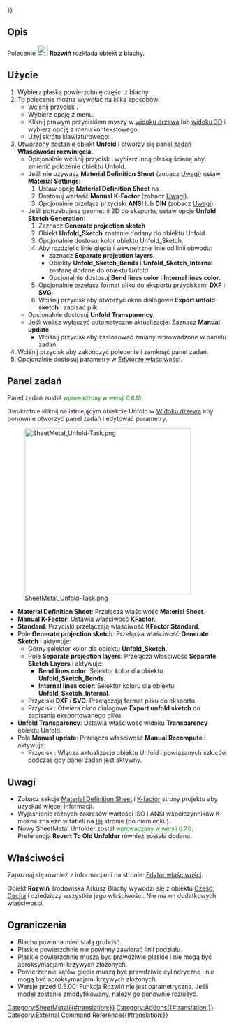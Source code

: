 {{UnfinishedDocu{{#translation:}}}}
<languages/>

{{Docnav/pl
|[[SheetMetal_AddFoldWall/pl|Wykonaj składanie ścianek]]
|[[SheetMetal_UnattendedUnfold/pl|Rozwiń bez nadzoru]]
|[[SheetMetal_Workbench/pl|środowisko pracy Arkusz Blachy]]
|IconL=SheetMetal_AddFoldWall.svg
|IconR=SheetMetal_UnattendedUnfold.svg
|IconC=Sheetmetal_workbench_icon.svg
}}

{{GuiCommand/pl
|Name=SheetMetal Unfold
|Name/pl=Arkusz Blachy: Rozwiń
|MenuLocation=SheetMetal → Rozwiń
|Workbenches=[[SheetMetal_Workbench/pl|Arkusz Blachy]]
|Shortcut={{KEY|U}}
|SeeAlso=[[SheetMetal_UnattendedUnfold/pl|Rozwiń bezobsługowo]]
}}

<span id="Description"></span>
==Opis==

Polecenie [[Image:SheetMetal_Unfold.svg|24px]] '''Rozwiń''' rozkłada obiekt z blachy.

<span id="Usage"></span>
==Użycie== 

# Wybierz płaską powierzchnię części z blachy.
# To polecenie można wywołać na kilka sposobów:
#* Wciśnij przycisk {{Button|[[Image: SheetMetal_Unfold.svg |16px]] '''Rozwiń'''}}.
#* Wybierz opcję {{MenuCommand|SheetMetal → [[Image:SheetMetal_Unfold.svg|16px]] Rozwiń}} z menu.
#* Kliknij prawym przyciskiem myszy w [[Tree_view/pl|widoku drzewa]] lub [[3D_view/pl|widoku 3D]] i wybierz opcję {{MenuCommand|Sheet Metal → [[Image:SheetMetal_Unfold.svg|16px]] [[SheetMetal_Unfold|Rozwiń]]}} z menu kontekstowego.
#* Użyj skrótu klawiaturowego: {{KEY|U}}.
# Utworzony zostanie obiekt '''Unfold''' i otworzy się [[Task_panel/pl|panel zadań]] '''Właściwości rozwinięcia'''.
#* Opcjonalnie wciśnij przycisk {{Button|Ściana}} i wybierz inną płaską ścianę aby zmienić położenie obiektu Unfold.
#* Jeśli nie używasz '''Material Definition Sheet''' (zobacz [[#Uwagi|Uwagi]]) ustaw '''Material Settings''':
#*# Ustaw opcję '''Material Definition Sheet''' na {{Value|Manual K-Factor}}.
#*# Dostosuj wartość '''Manual K-Factor''' (zobacz [[#Uwagi|Uwagi]]).
#*# Opcjonalnie przełącz przyciski '''ANSI''' lub '''DIN''' (zobacz [[#Uwagi|Uwagi]]).
#* Jeśli potrzebujesz geometrii 2D do eksportu, ustaw opcje '''Unfold Sketch Generation''':
#*# Zaznacz '''Generate projection sketch'''
#*#Obiekt '''Unfold_Sketch''' zostanie dodany do obiektu Unfold.
#*# Opcjonalnie dostosuj kolor obiektu Unfold_Sketch.
#*# Aby rozdzielić linie gięcia i wewnętrzne linie od linii obwodu:
#*#* zaznacz '''Separate projection layers'''.
#*#* Obiekty '''Unfold_Sketch_Bends''' i '''Unfold_Sketch_Internal''' zostaną dodane do obiektu Unfold.
#*#* Opcjonalnie dostosuj '''Bend lines color''' i '''Internal lines color'''.
#*# Opcjonalnie przełącz format pliku do eksportu przyciskami '''DXF''' i '''SVG'''.
#*# Wciśnij przycisk {{Button|Eksport}} aby otworzyć okno dialogowe '''Export unfold sketch''' i zapisać plik.
#* Opcjonalnie dostosuj '''Unfold Transparency'''.
#* Jeśli wolisz wyłączyć automatyczne aktualizacje: Zaznacz '''Manual update'''.
#** Wciśnij przycisk {{Button|Aktualizuj}} aby zastosować zmiany wprowadzone w panelu zadań.
# Wciśnij przycisk {{Button|OK}} aby zakończyć polecenie i zamknąć panel zadań.
# Opcjonalnie dostosuj parametry w [[Property_editor/pl|Edytorze właściwości]].

<span id="Task_panel"></span>
==Panel zadań==

Panel zadań został <span style="font-size:small;color:green;">wprowadzony w wersji 0.6.10</span>

Dwukrotnie kliknij na istniejącym obiekcie Unfold w [[Tree_view/pl|Widoku drzewa]] aby ponownie otworzyć panel zadań i edytować parametry.

[[Image:SheetMetal_Unfold-Task.png|380px]]

* '''Material Definition Sheet''': Przełącza właściwość '''Material Sheet'''.
* '''Manual K-Factor''': Ustawia właściwość '''KFactor'''.
* '''Standard''': Przyciski przełączają właściwość '''KFactor Standard'''.
* Pole '''Generate projection sketch''': Przełącza właściwość '''Generate Sketch''' i aktywuje:
** Górny selektor kolor dla obiektu '''Unfold_Sketch'''.
** Pole '''Separate projection layers''': Przełącza właściwość '''Separate Sketch Layers''' i aktywuje:
*** '''Bend lines color''': Selektor kolor dla obiektu '''Unfold_Sketch_Bends'''.
*** '''Internal lines color''': Selektor koloru dla obiektu '''Unfold_Sketch_Internal'''.
** Przyciski '''DXF''' i  '''SVG''': Przełączają format pliku do eksportu.
** Przycisk {{Button|Export}}: Otwiera okno dialogowe '''Export unfold sketch''' do zapisania eksportowanego pliku.
* '''Unfold Transparency''': Ustawia właściwość widoku '''Transparency''' obiektu Unfold.
* Pole '''Manual update''': Przełącza właściwość '''Manual Recompute''' i aktywuje:
** Przycisk {{Button|Update}}: Włącza aktualizacje obiektu Unfold i powiązanych szkiców podczas gdy panel zadań jest aktywny.

<span id="Notes"></span>
==Uwagi==

* Zobacz sekcje [https://github.com/shaise/FreeCAD_SheetMetal#material-definition-sheet Material Definition Sheet] i [https://github.com/shaise/FreeCAD_SheetMetal#physical-material-definitions K-factor] strony projektu aby uzyskać więcej informacji.  
* Wyjaśnienie różnych zakresów wartości ISO i ANSI współczynników K można znaleźć w tabeli na [https://de.wikipedia.org/wiki/Biegeverkürzung#Korrektur_durch_den_sog._k-Faktor tej] stronie (po niemiecku).
* Nowy SheetMetal Unfolder został <span style="font-size:small;color:green;">wprowadzony w wersji 0.7.0</span>. Preferencja '''Revert To Old Unfolder''' również została dodana.

<span id="Properties"></span>
==Właściwości== 

Zapoznaj się również z informacjami na stronie: [[Property_editor/pl|Edytor właściwości]].

Obiekt '''Rozwiń''' środowiska Arkusz Blachy wywodzi się z obiektu [[Part_Feature/pl|Część: Cecha]] i dziedziczy wszystkie jego właściwości. Nie ma on dodatkowych właściwości.

<span id="Limitations"></span>
==Ograniczenia== 

* Blacha powinna mieć stałą grubość.
* Płaskie powierzchnie nie powinny zawierać linii podziału.
* Płaskie powierzchnie muszą być prawdziwie płaskie i nie mogą być aproksymacjami krzywych złożonych.
* Powierzchnie kątów gięcia muszą być prawdziwie cylindryczne i nie mogą być aproksymacjami krzywych złożonych.
* Wersje przed 0.5.00: Funkcja Rozwiń nie jest parametryczna. Jeśli model zostanie zmodyfikowany, należy go ponownie rozłożyć. 


{{Docnav/pl
|[[SheetMetal_AddFoldWall/pl|Wykonaj składanie ścianek]]
|[[SheetMetal_UnattendedUnfold/pl|Rozwiń bez nadzoru]]
|[[SheetMetal_Workbench/pl|środowisko pracy Arkusz Blachy]]
|IconL=SheetMetal_AddFoldWall.svg
|IconR=SheetMetal_UnattendedUnfold.svg
|IconC=Sheetmetal_workbench_icon.svg
}}

[[Category:SheetMetal{{#translation:}}]]
[[Category:Addons{{#translation:}}]]
[[Category:External Command Reference{{#translation:}}]]